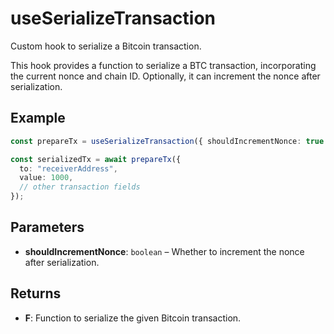 # useSerializeTransaction

Custom hook to serialize a Bitcoin transaction.

This hook provides a function to serialize a BTC transaction, incorporating the current nonce and chain ID.
Optionally, it can increment the nonce after serialization.

## Example

```typescript
const prepareTx = useSerializeTransaction({ shouldIncrementNonce: true });

const serializedTx = await prepareTx({
  to: "receiverAddress",
  value: 1000,
  // other transaction fields
});
```

## Parameters

- **shouldIncrementNonce**: `boolean` – Whether to increment the nonce after serialization.

## Returns

- **F**: Function to serialize the given Bitcoin transaction.
